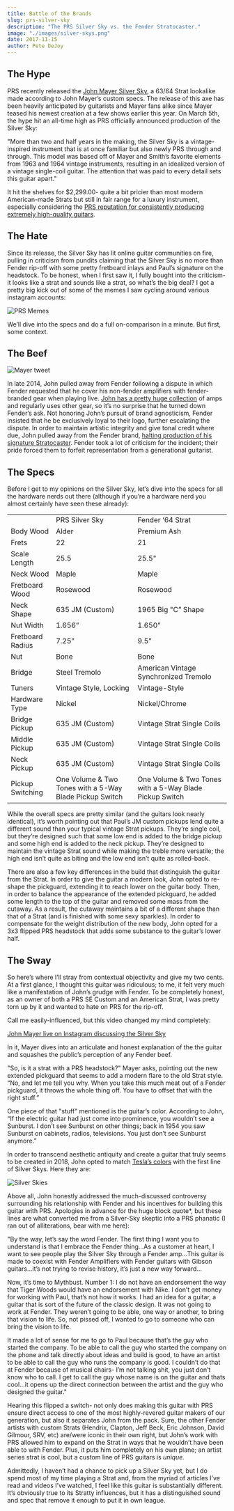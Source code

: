 ```yaml
---
title: Battle of the Brands
slug: prs-silver-sky
description: "The PRS Silver Sky vs. the Fender Stratocaster."
image: "./images/silver-skys.png"
date: 2017-11-15
author: Pete DeJoy
---
```


## The Hype

PRS recently released the [John Mayer Silver Sky](http://www.prsguitars.com/electrics/bolton/silver_sky), a 63/64 Strat lookalike made according to John Mayer’s custom specs. The release of this axe has been heavily anticipated by guitarists and Mayer fans alike since Mayer teased his newest creation at a few shows earlier this year. On March 5th, the hype hit an all-time high as PRS officially announced production of the Silver Sky:

"More than two and half years in the making, the Silver Sky is a vintage-inspired instrument that is at once familiar but also newly PRS through and through. This model was based off of Mayer and Smith’s favorite elements from 1963 and 1964 vintage instruments, resulting in an idealized version of a vintage single-coil guitar. The attention that was paid to every detail sets this guitar apart."

It hit the shelves for \$2,299.00- quite a bit pricier than most modern American-made Strats but still in fair range for a luxury instrument, especially considering the [PRS reputation for consistently producing extremely high-quality guitars](https://spinditty.com/instruments-gear/Paul-Reed-Smith-Guitars-Luxury-Aint-Cheap).

## The Hate

Since its release, the Silver Sky has lit online guitar communities on fire, pulling in criticism from pundits claiming that the Silver Sky is no more than Fender rip-off with some pretty fretboard inlays and Paul’s signature on the headstock. To be honest, when I first saw it, I fully bought into the criticism- it looks like a strat and sounds like a strat, so what’s the big deal? I got a pretty big kick out of some of the memes I saw cycling around various instagram accounts:

![PRS Memes](../assets/img/blog/prs-memes.png)

We’ll dive into the specs and do a full on-comparison in a minute. But first, some context.

## The Beef
![Mayer tweet](./images/mayer-tweet.jpg)

In late 2014, John pulled away from Fender following a dispute in which Fender requested that he cover his non-fender amplifiers with fender-branded gear when playing live. [John has a pretty huge collection](http://equipboard.com/pros/john-mayer) of amps and regularly uses other gear, so it’s no surprise that he turned down Fender’s ask. Not honoring John’s pursuit of brand agnosticism, Fender insisted that he be exclusively loyal to their logo, further escalating the dispute. In order to maintain artistic integrity and give tonal credit where due, John pulled away from the Fender brand, [halting production of his signature Stratocaster](https://reverb.com/news/john-mayer-announces-split-with-fender). Fender took a lot of criticism for the incident; their pride forced them to forfeit representation from a generational guitarist.

## The Specs

Before I get to my opinions on the Silver Sky, let’s dive into the specs for all the hardware nerds out there (although if you’re a hardware nerd you almost certainly have seen these already):

<table>
  <tr>
    <td></td>
    <td>PRS Silver Sky</td>
    <td>Fender ‘64 Strat</td>
  </tr>
  <tr>
    <td>Body Wood</td>
    <td>Alder</td>
    <td>Premium Ash</td>
  </tr>
  <tr>
    <td>Frets</td>
    <td>22</td>
    <td>21</td>
  </tr>
  <tr>
    <td>Scale Length</td>
    <td>25.5</td>
    <td>25.5"</td>
  </tr>
  <tr>
    <td>Neck Wood</td>
    <td>Maple</td>
    <td>Maple</td>
  </tr>
  <tr>
    <td>Fretboard Wood</td>
    <td>Rosewood</td>
    <td>Rosewood</td>
  </tr>
  <tr>
    <td>Neck Shape</td>
    <td>635 JM (Custom)</td>
    <td>1965 Big "C” Shape</td>
  </tr>
  <tr>
    <td>Nut Width</td>
    <td>1.656”</td>
    <td>1.650”</td>
  </tr>
  <tr>
    <td>Fretboard Radius</td>
    <td>7.25”</td>
    <td>9.5”</td>
  </tr>
  <tr>
    <td>Nut</td>
    <td>Bone</td>
    <td>Bone</td>
  </tr>
  <tr>
    <td>Bridge</td>
    <td>Steel Tremolo</td>
    <td>American Vintage Synchronized Tremolo</td>
  </tr>
  <tr>
    <td>Tuners</td>
    <td>Vintage Style, Locking</td>
    <td>Vintage-Style</td>
  </tr>
  <tr>
    <td>Hardware Type</td>
    <td>Nickel</td>
    <td>Nickel/Chrome</td>
  </tr>
  <tr>
    <td>Bridge Pickup</td>
    <td>635 JM (Custom)</td>
    <td>Vintage Strat Single Coils</td>
  </tr>
  <tr>
    <td>Middle Pickup</td>
    <td>635 JM (Custom)</td>
    <td>Vintage Strat Single Coils</td>
  </tr>
  <tr>
    <td>Neck Pickup</td>
    <td>635 JM (Custom)</td>
    <td>Vintage Strat Single Coils</td>
  </tr>
  <tr>
    <td>Pickup Switching</td>
    <td>One Volume & Two Tones with a 5-Way Blade Pickup Switch</td>
    <td>One Volume & Two Tones with a 5-Way Blade Pickup Switch</td>
  </tr>
</table>


While the overall specs are pretty similar (and the guitars look nearly identical), it’s worth pointing out that Paul’s JM custom pickups lend quite a different sound than your typical vintage Strat pickups. They’re single coil, but they’re designed such that some low end is added to the bridge pickup and some high end is added to the neck pickup. They’re designed to maintain the vintage Strat sound while making the treble more versatile; the high end isn’t quite as biting and the low end isn’t quite as rolled-back.

There are also a few key differences in the build that distinguish the guitar from the Strat. In order to give the guitar a modern look, John opted to re-shape the pickguard, extending it to reach lower on the guitar body. Then, in order to balance the appearance of the extended pickguard, he added some length to the top of the guitar and removed some mass from the cutaway. As a result, the cutaway maintains a bit of a different shape than that of a Strat (and is finished with some sexy sparkles). In order to compensate for the weight distribution of the new body, John opted for a 3x3 flipped PRS headstock that adds some substance to the guitar’s lower half.

## The Sway

So here’s where I’ll stray from contextual objectivity and give my two cents. At a first glance, I thought this guitar was ridiculous; to me, it felt very much like a manifestation of John’s grudge with Fender. To be completely honest, as an owner of both a PRS SE Custom and an American Strat, I was pretty torn up by it and wanted to hate on PRS for the rip-off.

Call me easily-influenced, but this video changed my mind completely:

[John Mayer live on Instagram discussing the Silver Sky](https://www.youtube.com/watch?v=-HqV2-e8818)

In it, Mayer dives into an articulate and honest explanation of the the guitar and squashes the public’s perception of any Fender beef.

"So, is it a strat with a PRS headstock?" Mayer asks, pointing out the new extended pickguard that seems to add a modern flare to the old Strat style. “No, and let me tell you why. When you take this much meat out of a Fender pickguard, it throws the whole thing off. You have to offset that with the right stuff.”

One piece of that "stuff" mentioned is the guitar’s color. According to John, “If the electric guitar had just come into prominence, you wouldn’t see a Sunburst. I don’t see Sunburst on other things; back in 1954 you saw Sunburst on cabinets, radios, televisions. You just don’t see Sunburst anymore.”

In order to transcend aesthetic antiquity and create a guitar that truly seems to be created in 2018, John opted to match [Tesla’s colors](https://www.tesla.com/) with the first line of Silver Skys. Here they are:

![Silver Skies](./images/silver-skys.png)

Above all, John honestly addressed the much-discussed controversy surrounding his relationship with Fender and his incentives for building this guitar with PRS. Apologies in advance for the huge block quote\*, but these lines are what converted me from a Silver-Sky skeptic into a PRS phanatic (I ran out of alliterations, bear with me here):

"By the way, let’s say the word Fender. The first thing I want you to understand is that I embrace the Fender thing...As a customer at heart, I want to see people play the Silver Sky through a Fender amp...This guitar is made to coexist with Fender Amplifiers with Fender guitars with Gibson guitars...it’s not trying to revise history, it’s just a new way forward...

Now, it’s time to Mythbust. Number 1: I do not have an endorsement the way that Tiger Woods would have an endorsement with Nike. I don’t get money for working with Paul, that’s not how it works. I had an idea for a guitar, a guitar that is sort of the future of the classic design. It was not going to work at Fender. They weren’t going to be able, one way or another, to bring that vision to life. So, not pissed off, I wanted to go to someone who can bring the vision to life.

It made a lot of sense for me to go to Paul because that’s the guy who started the company. To be able to call the guy who started the company on the phone and talk directly about ideas and build is good, to have an artist to be able to call the guy who runs the company is good. I couldn’t do that at Fender because of musical chairs- I’m not talking shit, you just don’t know who to call. I get to call the guy whose name is on the guitar and thats cool...it opens up the direct connection between the artist and the guy who designed the guitar."

Hearing this flipped a switch- not only does making this guitar with PRS ensure direct access to one of the most highly-revered guitar makers of our generation, but also it separates John from the pack. Sure, the other Fender artists with custom Strats (Hendrix, Clapton, Jeff Beck, Eric Johnson, David Gilmour, SRV, etc) are/were iconic in their own right, but John’s work with PRS allowed him to expand on the Strat in ways that he wouldn’t have been able to with Fender. Plus, it puts him completely on his own plane; an artist series strat is cool, but a custom line of PRS guitars is _unique._

Admittedly, I haven’t had a chance to pick up a Silver Sky yet, but I do spend most of my time playing a Strat and, from the myriad of articles I’ve read and videos I’ve watched, I feel like this guitar is substantially different. It’s obviously true to its Stratty influences, but it has a distinguished sound and spec that remove it enough to put it in own league.
